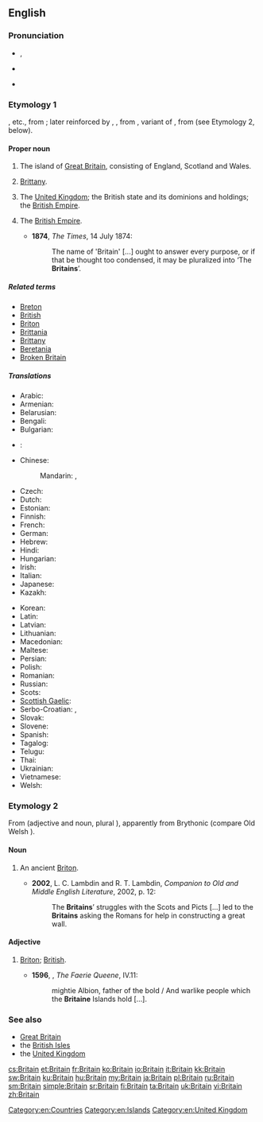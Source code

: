 ==English==
{{wikipedia|dab=Britain}}
{{wikipedia|Britain (name)}}
===Pronunciation===
* {{a|UK}} {{IPA|/ˈbɹɪ.tən/}}, {{X-SAMPA|/"brIt(@)n/}}
* {{a|US}} {{IPA|/ˈbɹɪ.tn̩/|/ˈbɹɪ.dn̩/}}
* {{rhymes|ɪtən}}

===Etymology 1===
{{etyl|ang|en}} {{term|Breoton|lang=ang}}, {{term|Bryten|lang=ang}} etc., from {{etyl|la|en}} {{term|Britannia|lang=la}}; later reinforced by {{etyl|xno|en}} {{term|Britaine|lang=fro}}, {{etyl|fro|en}} {{term|Bretaigne|lang=fro}}, from {{etyl|la|en}} {{term|Brittannia|lang=la}}, variant of {{term|Britannia|lang=la}}, from {{term|Britanni|Britannī|lang=la}} (see Etymology 2, below).

====Proper noun====
{{en-proper noun}}

# The island of [[Great Britain]], consisting of England, Scotland and Wales. {{defdate|from 10th c.}}
# {{context|now|_|historical|lang=en}} [[Brittany]]. {{defdate|from 13th c.}}
# {{context|now|_|historical|lang=en}} The [[United Kingdom]]; the British state and its dominions and holdings; the [[British Empire]]. {{defdate|from 17th c.}}
# {{context|in the plural|lang=en}} The [[British Empire]]. {{defdate|from 19th c.}}
#* '''1874''', ''The Times'', 14 July 1874:
#*: The name of 'Britain' [...] ought to answer every purpose, or if that be thought too condensed, it may be pluralized into ‘The '''Britains'''’.

=====Related terms=====
* [[Breton]]
* [[British]]
* [[Briton]]
* [[Brittania]]
* [[Brittany]]
* [[Beretania]]
* [[Broken Britain]]

=====Translations=====
{{trans-top|island (see also the translations of [[Great Britain]] and [[British Isles]])}}
* Arabic: {{t+|ar|بريطانيا|f|tr=biriṭāniyā|sc=Arab}}
* Armenian: {{t-|hy|Բրիտանիա|tr=Britania}}
* Belarusian: {{t-|be|Брытанія|f|tr=Brytánija|sc=Cyrl}}
* Bengali: {{t-|bn|ব্রিটেন|tr=briţen}}
* Bulgarian: {{t-|bg|Британия|f|tr=Británija}}
* {{ttbc|ckb}}: {{t|ckb|به‌ریتانیا}}
* Chinese:
*: Mandarin: {{t|cmn|不列顛|sc=Hani}}, {{t|cmn|不列颠|tr=Bùlièdiān|sc=Hani}}
* Czech: {{t-|cs|Británie|f}}
* Dutch: {{t-|nl|Britannië|n}}
* Estonian: {{t+|et|Britannia}}
* Finnish: {{t+|fi|Britannia}}
* French: {{t+|fr|Grande-Bretagne|f}} {{qualifier|only full name is used for the island}}
* German: {{t+|de|Britannien|n}}
* Hebrew: {{t-|he|בריטניה|f|tr=brit'ania|sc=Hebr}}
* Hindi: {{t-|hi|ब्रिटेन|tr=briṭen|sc=Deva}}
* Hungarian: {{t+|hu|Britannia}}
* Irish: {{t-|ga|Bhreatain}}
* Italian: {{t+|it|Gran Bretagna|f}} {{qualifier|only full name is used for the island}}
* Japanese: {{t-|ja|ブリテン|tr=Buriten}}
* Kazakh: {{t|kk|Британия|tr=Brïtanïya|sc=Cyrl}}
{{trans-mid}}
* Korean: {{t-|ko|브리튼|tr=Beuriteun|sc=Kore}}
* Latin: {{t+|la|Britannia|f}}
* Latvian: {{t-|lv|Britānija|f}}
* Lithuanian: {{t-|lt|Britanija|f}}
* Macedonian: {{t+|mk|Британија|f|tr=Británija}}
* Maltese: {{t-|mt|Brittanja|f}}
* Persian: {{t+|fa|بریتانیا|tr=Beritâniyâ|sc=fa-Arab}}
* Polish: {{t-|pl|Brytania|f}}
* Romanian: {{t-|ro|Britanie|f}}
* Russian: {{t+|ru|Британия|f|tr=Británija}}
* Scots: {{tø|sco|Breetain}}
* [[Scottish Gaelic]]: {{t-|gd|Breatainn|f}}
* Serbo-Croatian: {{t-|sh|Britanija|f}}, {{t-|sh|Британија|f}}
* Slovak: {{t-|sk|Británia|f}}
* Slovene: {{t-|sl|Britanija|alt=Británija|f}}
* Spanish: {{t+|es|Gran Bretaña|f}} {{qualifier|only full name is used for the island}}
* Tagalog: {{t-|tl|Bretanya}}
* Telugu: {{t-|te|బ్రిటన్|tr=briṭan}}
* Thai: {{t-|th|บริเตน|tr=brì-dtayn|sc=Thai}}
* Ukrainian: {{t-|uk|Британія|f|tr=Brytánija|sc=Cyrl}}
* Vietnamese: {{t+|vi|đảo Anh}}
* Welsh: {{t+|cy|Prydain}}
{{trans-bottom}}

{{trans-see|United Kingdom}}

{{trans-see|Brittany}}

===Etymology 2===
From {{etyl|la|en}} {{term|Britannus|lang=la}} (adjective and noun, plural {{term|Britanni|Britannī}}), apparently from Brythonic (compare Old Welsh {{term|Priten}}).

====Noun====
{{en-noun}}

# {{context|now|_|rare|historical|lang=en}} An ancient [[Briton]]. {{defdate|from 15th c.}}
#* '''2002''', L. C. Lambdin and R. T. Lambdin, ''Companion to Old and Middle English Literature'', 2002, p. 12:
#*: The '''Britains'''’ struggles with the Scots and Picts [...] led to the '''Britains''' asking the Romans for help in constructing a great wall.

====Adjective====
{{en-adj}}

# {{context|obsolete|lang=en}} [[Briton]]; [[British]]. {{defdate|16th-18th c.}}
#* '''1596''', {{w|Edmund Spenser}}, ''The Faerie Queene'', IV.11:
#*: mightie Albion, father of the bold / And warlike people which the '''Britaine''' Islands hold […].

===See also===
* [[Great Britain]]
* the [[British Isles]]
* the [[United Kingdom]]

[[Category:en:Countries]]
[[Category:en:Islands]]
[[Category:en:United Kingdom]]

[[cs:Britain]]
[[et:Britain]]
[[fr:Britain]]
[[ko:Britain]]
[[io:Britain]]
[[it:Britain]]
[[kk:Britain]]
[[sw:Britain]]
[[ku:Britain]]
[[hu:Britain]]
[[my:Britain]]
[[ja:Britain]]
[[pl:Britain]]
[[ru:Britain]]
[[sm:Britain]]
[[simple:Britain]]
[[sr:Britain]]
[[fi:Britain]]
[[ta:Britain]]
[[uk:Britain]]
[[vi:Britain]]
[[zh:Britain]]